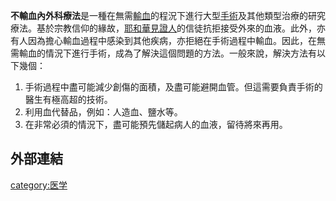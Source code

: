 {{merge|無血手術|time=2018-07-01T12:23:06+00:00}}
{{disputed}}

{{medical}}

'''不輸血內外科療法'''是一種在無需[[輸血|輸血]]的程況下進行大型[[手術|手術]]及其他類型治療的研究療法。基於宗教信仰的緣故，[[耶和華見證人|耶和華見證人]]的信徒抗拒接受外來的血液。此外，亦有人因為擔心輸血過程中感染到其他疾病，亦拒絕在手術過程中輸血。因此，在無需輸血的情況下進行手術，成為了解決這個問題的方法。一般來說，解決方法有以下幾個：

# 手術過程中盡可能減少創傷的面積，及盡可能避開血管。但這需要負責手術的醫生有極高超的技術。
# 利用血代替品，例如：人造血、鹽水等。
# 在非常必須的情況下，盡可能預先儲起病人的血液，留待將來再用。

==外部連結==

{{med-stub}}



[[category:医学|category:医学]]